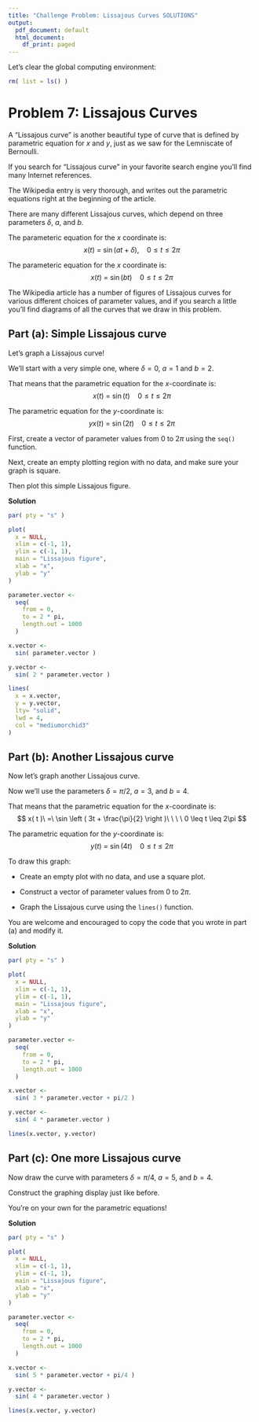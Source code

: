 ```yaml
---
title: "Challenge Problem: Lissajous Curves SOLUTIONS"
output:
  pdf_document: default
  html_document:
    df_print: paged
---
```



Let's clear the global computing environment:
```r
rm( list = ls() )
```


# Problem 7: Lissajous Curves

A "Lissajous curve" is another beautiful type of curve that is defined by parametric equation for *x* and *y*, just as we saw for the Lemniscate of Bernoulli.

If you search for "Lissajous curve" in your favorite search engine you'll find many Internet references.

The Wikipedia entry is very thorough, and writes out the parametric equations right at the beginning of the article.

There are many different Lissajous curves, which depend on three parameters $\delta$, $a$, and $b$.

The parameteric equation for the $x$ coordinate is:
$$
x(t)\ =\ \sin(at + \delta),\ \ \ \ 0 \leq t \leq 2\pi
$$

The parameteric equation for the $x$ coordinate is:
$$
x(t)\ =\ \sin(bt)\ \ \ \ 0 \leq t \leq 2\pi
$$

The Wikipedia article has a number of figures of Lissajous curves for various different choices of parameter values, and if you search a little you'll find diagrams of all the curves that we draw in this problem.



## Part (a): Simple Lissajous curve

Let's graph a Lissajous curve!

We'll start with a very simple one, where $\delta = 0$, $a = 1$ and $b = 2$.

That means that the parametric equation for the $x$-coordinate is:
$$
x( t )\ =\ \sin( t )\ \ \ \ 0 \leq t \leq 2\pi
$$

The parametric equation for the $y$-coordinate is:
$$
yx( t )\ =\ \sin( 2t )\ \ \ \ 0 \leq t \leq 2\pi
$$

First, create a vector of parameter values from 0 to $2\pi$ using the `seq()` function.

Next, create an empty plotting region with no data, and make sure your graph is square.

Then plot this simple Lissajous figure.

**Solution**

```r
par( pty = "s" )

plot(
  x = NULL,
  xlim = c(-1, 1),
  ylim = c(-1, 1),
  main = "Lissajous figure",
  xlab = "x",
  ylab = "y"
)

parameter.vector <-
  seq(
    from = 0,
    to = 2 * pi,
    length.out = 1000
  )

x.vector <-
  sin( parameter.vector )

y.vector <-
  sin( 2 * parameter.vector )

lines(
  x = x.vector,
  y = y.vector,
  lty= "solid",
  lwd = 4,
  col = "mediumorchid3"
)
```


## Part (b): Another Lissajous curve

Now let's graph another Lissajous curve.

Now we'll use the parameters $\delta = \pi/2$, $a = 3$, and $b = 4$.

That means that the parametric equation for the $x$-coordinate is:
$$
x( t )\ =\ \sin \left ( 3t + \frac{\pi}{2} \right )\ \ \ \ 0 \leq t \leq 2\pi
$$

The parametric equation for the $y$-coordinate is:
$$
y( t )\ =\ \sin( 4t )\ \ \ \ 0 \leq t \leq 2\pi
$$

To draw this graph:

* Create an empty plot with no data, and use a square plot.

* Construct a vector of parameter values from 0 to $2\pi$.

* Graph the Lissajous curve using the `lines()` function.

You are welcome and encouraged to copy the code that you wrote in part (a) and modify it.

**Solution**

```r
par( pty = "s" )

plot(
  x = NULL,
  xlim = c(-1, 1),
  ylim = c(-1, 1),
  main = "Lissajous figure",
  xlab = "x",
  ylab = "y"
)

parameter.vector <-
  seq(
    from = 0,
    to = 2 * pi,
    length.out = 1000
  )

x.vector <-
  sin( 3 * parameter.vector + pi/2 )

y.vector <-
  sin( 4 * parameter.vector )

lines(x.vector, y.vector)
```


## Part (c): One more Lissajous curve

Now draw the curve with parameters $\delta = \pi/4$, $a = 5$, and $b = 4$.

Construct the graphing display just like before.

You're on your own for the parametric equations!

**Solution**

```r
par( pty = "s" )

plot(
  x = NULL,
  xlim = c(-1, 1),
  ylim = c(-1, 1),
  main = "Lissajous figure",
  xlab = "x",
  ylab = "y"
)

parameter.vector <-
  seq(
    from = 0,
    to = 2 * pi,
    length.out = 1000
  )

x.vector <-
  sin( 5 * parameter.vector + pi/4 )

y.vector <-
  sin( 4 * parameter.vector )

lines(x.vector, y.vector)
```














